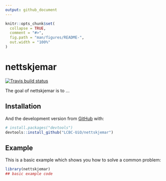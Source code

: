 ```yaml
---
output: github_document
---
```


<!-- README.md is generated from README.Rmd. Please edit that file -->

```r
knitr::opts_chunk$set(
  collapse = TRUE,
  comment = "#>",
  fig.path = "man/figures/README-",
  out.width = "100%"
)
```

# nettskjemar

<!-- badges: start -->
[![Travis build status](https://travis-ci.org/Athanasiamo/nettskjemar.svg?branch=master)](https://travis-ci.org/Athanasiamo/nettskjemar)
<!-- badges: end -->

The goal of nettskjemar is to ...

## Installation

And the development version from [GitHub](https://github.com/) with:

``` r
# install.packages("devtools")
devtools::install_github("LCBC-UiO/nettskjemar")
```

## Example

This is a basic example which shows you how to solve a common problem:

```r
library(nettskjemar)
## basic example code
```


